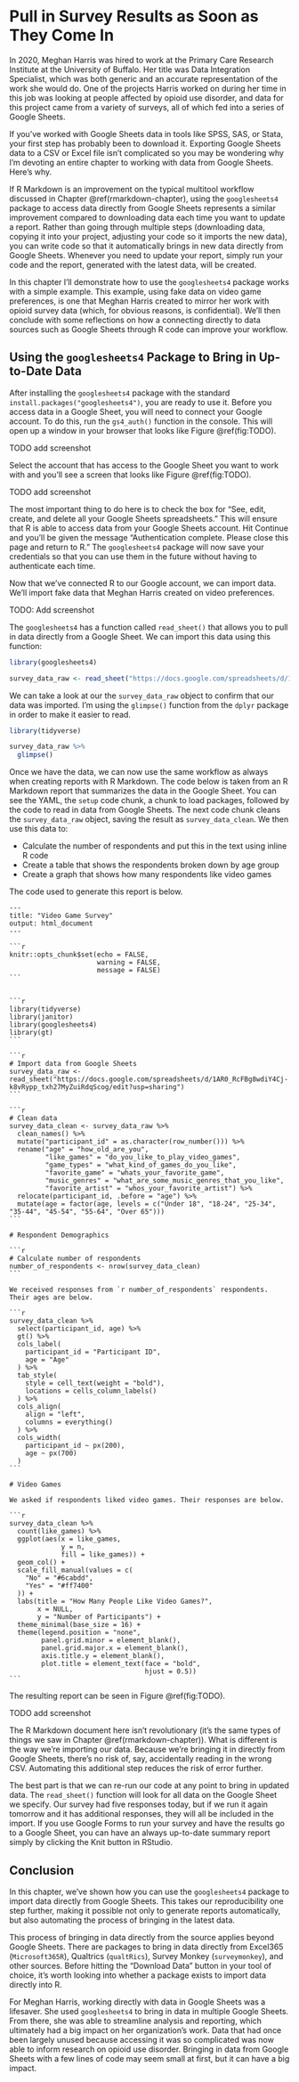 # Pull in Survey Results as Soon as They Come In {#googlesheets-chapter}

In 2020, Meghan Harris was hired to work at the Primary Care Research Institute at the University of Buffalo. Her title was Data Integration Specialist, which was both generic and an accurate representation of the work she would do. One of the projects Harris worked on during her time in this job was looking at people affected by opioid use disorder, and data for this project came from a variety of surveys, all of which fed into a series of Google Sheets. 

If you've worked with Google Sheets data in tools like SPSS, SAS, or Stata, your first step has probably been to download it. Exporting Google Sheets data to a CSV or Excel file isn't complicated so you may be wondering why I'm devoting an entire chapter to working with data from Google Sheets. Here's why.

If R Markdown is an improvement on the typical multitool workflow discussed in Chapter \@ref(rmarkdown-chapter), using the `googlesheets4` package to access data directly from Google Sheets represents a similar improvement compared to downloading data each time you want to update a report. Rather than going through multiple steps (downloading data, copying it into your project, adjusting your code so it imports the new data), you can write code so that it automatically brings in new data directly from Google Sheets. Whenever you need to update your report, simply run your code and the report, generated with the latest data, will be created.

In this chapter I'll demonstrate how to use the `googlesheets4` package works with a simple example. This example, using fake data on video game preferences, is one that Meghan Harris created to mirror her work with opioid survey data (which, for obvious reasons, is confidential). We'll then conclude with some reflections on how a connecting directly to data sources such as Google Sheets through R code can improve your workflow.

## Using the `googlesheets4` Package to Bring in Up-to-Date Data {-}

After installing the `googlesheets4` package with the standard `install.packages("googlesheets4")`, you are ready to use it. Before you access data in a Google Sheet, you will need to connect your Google account. To do this, run the `gs4_auth()` function in the console. This will open up a window in your browser that looks like Figure \@ref(fig:TODO).

TODO add screenshot

Select the account that has access to the Google Sheet you want to work with and you'll see a screen that looks like Figure \@ref(fig:TODO).

TODO add screenshot

The most important thing to do here is to check the box for "See, edit, create, and delete all your Google Sheets spreadsheets." This will ensure that R is able to access data from your Google Sheets account. Hit Continue and you'll be given the message "Authentication complete. Please close this page and return to R." The `googlesheets4` package will now save your credentials so that you can use them in the future without having to authenticate each time. 

Now that we've connected R to our Google account, we can import data. We'll import fake data that Meghan Harris created on video preferences.

TODO: Add screenshot

The `googlesheets4` has a function called `read_sheet()` that allows you to pull in data directly from a Google Sheet. We can import this data using this function:

```r
library(googlesheets4)

survey_data_raw <- read_sheet("https://docs.google.com/spreadsheets/d/1AR0_RcFBg8wdiY4Cj-k8vRypp_txh27MyZuiRdqScog/edit?usp=sharing")
```

We can take a look at our the `survey_data_raw` object to confirm that our data was imported. I'm using the `glimpse()` function from the `dplyr` package in order to make it easier to read.

```r
library(tidyverse)

survey_data_raw %>% 
  glimpse()
```

Once we have the data, we can now use the same workflow as always when creating reports with R Markdown. The code below is taken from an R Markdown report that summarizes the data in the Google Sheet. You can see the YAML, the `setup` code chunk, a chunk to load packages, followed by the code to read in data from Google Sheets. The next code chunk cleans the `survey_data_raw` object, saving the result as `survey_data_clean`. We then use this data to:

- Calculate the number of respondents and put this in the text using inline R code
- Create a table that shows the respondents broken down by age group
- Create a graph that shows how many respondents like video games

The code used to generate this report is below.

````verbatim
---
title: "Video Game Survey"
output: html_document
---

```r
knitr::opts_chunk$set(echo = FALSE,
                      warning = FALSE,
                      message = FALSE)
```


```r
library(tidyverse)
library(janitor)
library(googlesheets4)
library(gt)
```

```r
# Import data from Google Sheets
survey_data_raw <- read_sheet("https://docs.google.com/spreadsheets/d/1AR0_RcFBg8wdiY4Cj-k8vRypp_txh27MyZuiRdqScog/edit?usp=sharing")
```

```r
# Clean data
survey_data_clean <- survey_data_raw %>%
  clean_names() %>%
  mutate("participant_id" = as.character(row_number())) %>%
  rename("age" = "how_old_are_you",
         "like_games" = "do_you_like_to_play_video_games",
         "game_types" = "what_kind_of_games_do_you_like",
         "favorite_game" = "whats_your_favorite_game",
         "music_genres" = "what_are_some_music_genres_that_you_like",
         "favorite_artist" = "whos_your_favorite_artist") %>%
  relocate(participant_id, .before = "age") %>%
  mutate(age = factor(age, levels = c("Under 18", "18-24", "25-34", "35-44", "45-54", "55-64", "Over 65")))
```

# Respondent Demographics

```r
# Calculate number of respondents
number_of_respondents <- nrow(survey_data_clean)
```

We received responses from `r number_of_respondents` respondents. Their ages are below.

```r
survey_data_clean %>% 
  select(participant_id, age) %>% 
  gt() %>% 
  cols_label(
    participant_id = "Participant ID",
    age = "Age"
  ) %>% 
  tab_style(
    style = cell_text(weight = "bold"),
    locations = cells_column_labels()
  ) %>% 
  cols_align(
    align = "left",
    columns = everything()
  ) %>% 
  cols_width(
    participant_id ~ px(200),
    age ~ px(700)
  ) 
```

# Video Games

We asked if respondents liked video games. Their responses are below.

```r
survey_data_clean %>%
  count(like_games) %>% 
  ggplot(aes(x = like_games,
             y = n,
             fill = like_games)) +
  geom_col() +
  scale_fill_manual(values = c(
    "No" = "#6cabdd",
    "Yes" = "#ff7400"
  )) +
  labs(title = "How Many People Like Video Games?", 
       x = NULL,
       y = "Number of Participants") +
  theme_minimal(base_size = 16) +
  theme(legend.position = "none",
        panel.grid.minor = element_blank(),
        panel.grid.major.x = element_blank(),
        axis.title.y = element_blank(),
        plot.title = element_text(face = "bold",
                                  hjust = 0.5))
```
````

The resulting report can be seen in Figure \@ref(fig:TODO).

TODO add screenshot

The R Markdown document here isn't revolutionary (it's the same types of things we saw in Chapter \@ref(rmarkdown-chapter)). What is different is the way we're importing our data. Because we're bringing it in directly from Google Sheets, there's no risk of, say, accidentally reading in the wrong CSV. Automating this additional step reduces the risk of error further.

The best part is that we can re-run our code at any point to bring in updated data. The `read_sheet()` function will look for all data on the Google Sheet we specify. Our survey had five responses today, but if we run it again tomorrow and it has additional responses, they will all be included in the import. If you use Google Forms to run your survey and have the results go to a Google Sheet, you can have an always up-to-date summary report simply by clicking the Knit button in RStudio.

## Conclusion {-}

In this chapter, we've shown how you can use the `googlesheets4` package to import data directly from Google Sheets. This takes our reproducibility one step further, making it possible not only to generate reports automatically, but also automating the process of bringing in the latest data. 

This process of bringing in data directly from the source applies beyond Google Sheets. There are packages to bring in data directly from Excel365 (`Microsoft365R`), Qualtrics (`qualtRics `), Survey Monkey (`surveymonkey`), and other sources. Before hitting the "Download Data" button in your tool of choice, it's worth looking into whether a package exists to import data directly into R. 

For Meghan Harris, working directly with data in Google Sheets was a lifesaver. She used `googlesheets4` to bring in data in multiple Google Sheets. From there, she was able to streamline analysis and reporting, which ultimately had a big impact on her organization's work. Data that had once been largely unused because accessing it was so complicated was now able to inform research on opioid use disorder. Bringing in data from Google Sheets with a few lines of code may seem small at first, but it can have a big impact.